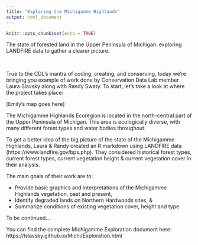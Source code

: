 ```yaml
---
title: "Exploring the Michigamme Highlands"
output: html_document
---
```


```r
knitr::opts_chunk$set(echo = TRUE)
```

The state of forested land in the Upper Peninsula of Michigan: exploring LANDFIRE data to gather a clearer picture. 

<br>

True to the CDL's mantra of coding, creating, and conserving, today we're bringing you example of work done by Conservation Data Lab member Laura Slavsky along with Randy Swaty. To start, let's take a look at where the project takes place:

[Emily's map goes here]

The Michigamme Highlands Ecoregion is located in the north-central part of the Upper Peninsula of Michigan. This area is ecologically diverse, with many different forest types and water bodies throughout.

To get a better idea of the big picture of the state of the Michigamme Highlands, Laura & Randy created an R markdown using LANDFIRE data (https://www.landfire.gov/bps.php). They considered historical forest types, current forest types, current vegetation height & current vegetation cover in their analysis. 

The main goals of their work are to:

* Provide basic graphics and interpretations of the Michigamme Highlands vegetation, past and present,
* Identify degraded lands on Northern Hardwoods sites, &
* Summarize conditions of existing vegetation cover, height and type

To be continued...


You can find the complete Michigamme Exploration document here: https://lslavsky.github.io/Michi/Exploration.html 




















